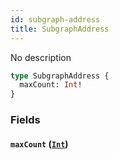 ```yaml
---
id: subgraph-address
title: SubgraphAddress
---
```



No description

```graphql
type SubgraphAddress {
  maxCount: Int!
}
```


### Fields

#### `maxCount` ([`Int`](../../references/scalars/int))






